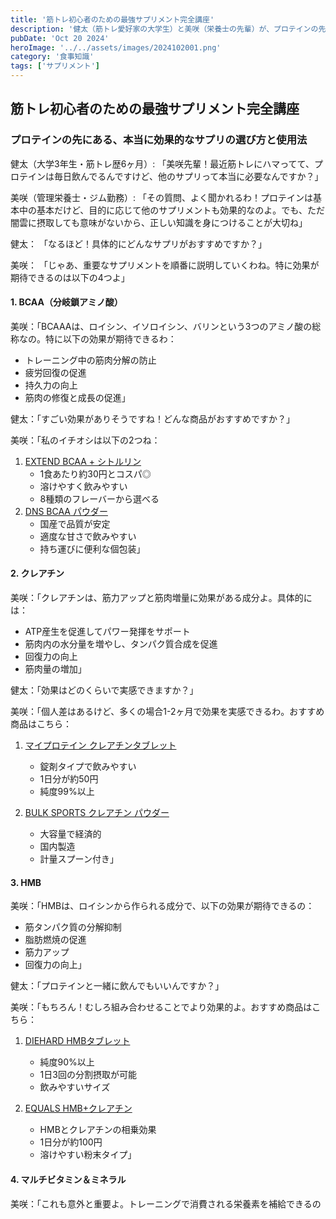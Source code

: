 ```yaml
---
title: '筋トレ初心者のための最強サプリメント完全講座'
description: '健太（筋トレ愛好家の大学生）と美咲（栄養士の先輩）が、プロテインの先にある、本当に効果的なサプリの選び方と使用法ついて語り合います。'
pubDate: 'Oct 20 2024'
heroImage: '../../assets/images/2024102001.png'
category: '食事知識'
tags: ['サプリメント']
---
```


## 筋トレ初心者のための最強サプリメント完全講座

### プロテインの先にある、本当に効果的なサプリの選び方と使用法

健太（大学3年生・筋トレ歴6ヶ月）:
「美咲先輩！最近筋トレにハマってて、プロテインは毎日飲んでるんですけど、他のサプリって本当に必要なんですか？」

美咲（管理栄養士・ジム勤務）:
「その質問、よく聞かれるわ！プロテインは基本中の基本だけど、目的に応じて他のサプリメントも効果的なのよ。でも、ただ闇雲に摂取しても意味がないから、正しい知識を身につけることが大切ね」

健太：
「なるほど！具体的にどんなサプリがおすすめですか？」

美咲：
「じゃあ、重要なサプリメントを順番に説明していくわね。特に効果が期待できるのは以下の4つよ」

#### 1. BCAA（分岐鎖アミノ酸）

美咲：「BCAAAは、ロイシン、イソロイシン、バリンという3つのアミノ酸の総称なの。特に以下の効果が期待できるわ：

- トレーニング中の筋肉分解の防止
- 疲労回復の促進
- 持久力の向上
- 筋肉の修復と成長の促進」

健太：「すごい効果がありそうですね！どんな商品がおすすめですか？」

美咲：「私のイチオシは以下の2つね：

1. [EXTEND BCAA + シトルリン](※アフィリエイトリンク)
   - 1食あたり約30円とコスパ◎
   - 溶けやすく飲みやすい
   - 8種類のフレーバーから選べる
2. [DNS BCAA パウダー](※アフィリエイトリンク)
   - 国産で品質が安定
   - 適度な甘さで飲みやすい
   - 持ち運びに便利な個包装」

#### 2. クレアチン

美咲：「クレアチンは、筋力アップと筋肉増量に効果がある成分よ。具体的には：

- ATP産生を促進してパワー発揮をサポート
- 筋肉内の水分量を増やし、タンパク質合成を促進
- 回復力の向上
- 筋肉量の増加」

健太：「効果はどのくらいで実感できますか？」

美咲：「個人差はあるけど、多くの場合1-2ヶ月で効果を実感できるわ。おすすめ商品はこちら：

1. [マイプロテイン クレアチンタブレット](※アフィリエイトリンク)

   - 錠剤タイプで飲みやすい
   - 1日分が約50円
   - 純度99%以上

2. [BULK SPORTS クレアチン パウダー](※アフィリエイトリンク)
   - 大容量で経済的
   - 国内製造
   - 計量スプーン付き」

#### 3. HMB

美咲：「HMBは、ロイシンから作られる成分で、以下の効果が期待できるの：

- 筋タンパク質の分解抑制
- 脂肪燃焼の促進
- 筋力アップ
- 回復力の向上」

健太：「プロテインと一緒に飲んでもいいんですか？」

美咲：「もちろん！むしろ組み合わせることでより効果的よ。おすすめ商品はこちら：

1. [DIEHARD HMBタブレット](※アフィリエイトリンク)

   - 純度90%以上
   - 1日3回の分割摂取が可能
   - 飲みやすいサイズ

2. [EQUALS HMB+クレアチン](※アフィリエイトリンク)
   - HMBとクレアチンの相乗効果
   - 1日分が約100円
   - 溶けやすい粉末タイプ」

#### 4. マルチビタミン＆ミネラル

美咲：「これも意外と重要よ。トレーニングで消費される栄養素を補給できるの
